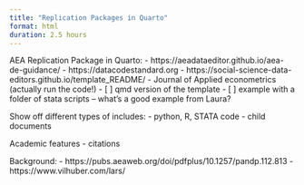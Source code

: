 ```yaml
---
title: "Replication Packages in Quarto"
format: html
duration: 2.5 hours
---
```


AEA Replication Package in Quarto:
- https://aeadataeditor.github.io/aea-de-guidance/
- https://datacodestandard.org
- https://social-science-data-editors.github.io/template_README/
- Journal of Applied econometrics (actually run the code!)
- [ ] qmd version of the template
- [ ] example with a folder of stata scripts -- what's a good example from Laura?

Show off different types of includes:
- python, R, STATA code
- child documents

Academic features
- citations

Background:
- https://pubs.aeaweb.org/doi/pdfplus/10.1257/pandp.112.813
- https://www.vilhuber.com/lars/

